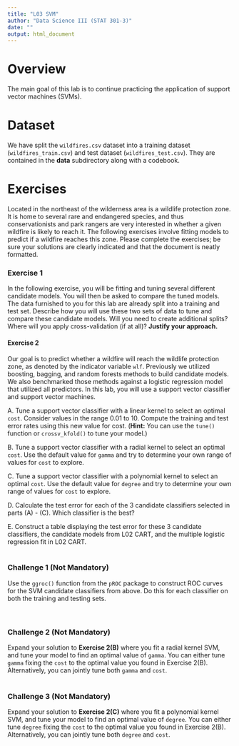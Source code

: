 ```yaml
---
title: "L03 SVM"
author: "Data Science III (STAT 301-3)"
date: ""
output: html_document
---
```


# Overview

The main goal of this lab is to continue practicing the application of support vector machines (SVMs).

# Dataset 

We have split the `wildfires.csv` dataset into a training dataset (`wildfires_train.csv`) and test dataset (`wildfires_test.csv`). They are contained in the **data** subdirectory along with a codebook. 

# Exercises

Located in the northeast of the wilderness area is a wildlife protection zone. It is home to several rare and endangered species, and thus conservationists and park rangers are very interested in whether a given wildfire is likely to reach it. The following exercises involve fitting models to predict if a wildfire reaches this zone. Please complete the exercises; be sure your solutions are clearly indicated and that the document is neatly formatted.


### Exercise 1

In the following exercise, you will be fitting and tuning several different candidate models. You will then be asked to compare the tuned models. The data furnished to you for this lab are already split into a training and test set. Describe how you will use these two sets of data to tune and compare these candidate models. Will you need to create additional splits? Where will you apply cross-validation (if at all)? **Justify your approach.**


#### Exercise 2

Our goal is to predict whether a wildfire will reach the wildlife protection zone, as denoted by the indicator variable `wlf`. Previously we utilized boosting, bagging, and random forests methods to build candidate models. We also benchmarked those methods against a logistic regression model that utilized all predictors. In this lab, you will use a support vector classifier and support vector machines.

A. Tune a support vector classifier with a linear kernel to select an optimal `cost`. Consider values in the range 0.01 to 10. Compute the training and test error rates using this new value for cost. (**Hint:** You can use the `tune()` function or `crossv_kfold()` to tune your model.)

B. Tune a support vector classifier with a radial kernel to select an optimal `cost`. Use the default value for `gamma` and try to determine your own range of values for `cost` to explore.

C. Tune a support vector classifier with a polynomial kernel to select an optimal `cost`. Use the default value for `degree` and try to determine your own range of values for `cost` to explore. 

D. Calculate the test error for each of the 3 candidate classifiers selected in parts (A) - (C). Which classifier is the best? 

E. Construct a table displaying the test error for these 3 candidate classifiers, the candidate models from L02 CART, and the multiple logistic regression fit in L02 CART.
<br><br>


### Challenge 1 (Not Mandatory)

Use the `ggroc()` function from the `pROC` package to construct ROC curves for the SVM candidate classifiers from above. Do this for each classifier on both the training and testing sets.    
<br><br>


### Challenge 2 (Not Mandatory)

Expand your solution to **Exercise 2(B)** where you fit a radial kernel SVM, and tune your model to find an optimal value of `gamma`. You can either tune `gamma` fixing the `cost` to the optimal value you found in Exercise 2(B). Alternatively, you can jointly tune both `gamma` and `cost`.
<br><br>


### Challenge 3 (Not Mandatory)

Expand your solution to **Exercise 2(C)** where you fit a polynomial kernel SVM, and tune your model to find an optimal value of `degree`. You can either tune `degree` fixing the `cost` to the optimal value you found in Exercise 2(B). Alternatively, you can jointly tune both `degree` and `cost`.
<br><br>
